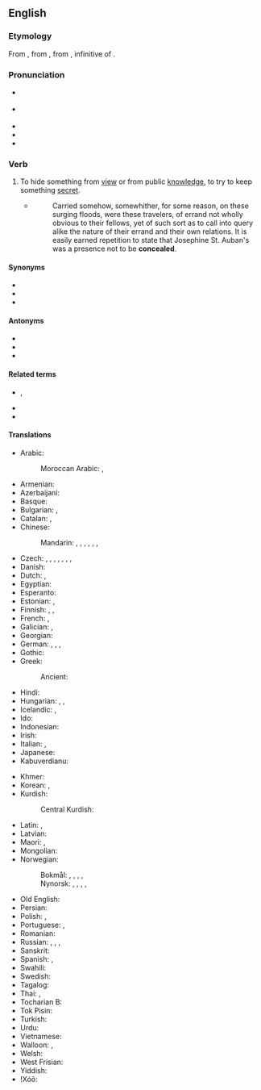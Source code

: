 ==English==

===Etymology===
{{root|en|ine-pro|*ḱel- (cover)}}
From {{inh|en|enm|concelen}}, from {{der|en|fro|conceler|t=hide, disguise}}, from {{der|en|la|concelāre}}, infinitive of {{m|la|concelō|t=carefully disguise}}.

===Pronunciation===
* {{a|RP}} {{IPA|en|/kənˈsiːl/}}
* {{a|GA}} {{IPA|en|/kənˈsil/}}
* {{audio|en|en-us-conceal.ogg|Audio (GA)}}
* {{rhymes|en|iːl}}
* {{hyph|en|con|ceal}}

===Verb===
{{en-verb}}

# {{lb|en|transitive}} To hide something from [[view]] or from public [[knowledge]], to try to keep something [[secret]].
#: {{ux|en|He tried to '''conceal''' the truth about his [[health]].}}
#* {{RQ:Hough Purchase Price|chapter=II}}
#*: Carried somehow, somewhither, for some reason, on these surging floods, were these travelers, of errand not wholly obvious to their fellows, yet of such sort as to call into query alike the nature of their errand and their own relations. It is easily earned repetition to state that Josephine St. Auban's was a presence not to be '''concealed'''.

====Synonyms====
* {{l|en|hide}}
* {{l|en|obfuscate}}
* {{l|en|secrete}}

====Antonyms====
* {{l|en|reveal}}
* {{l|en|uncover}}
* {{l|en|admit}}

====Related terms====
* {{l|en|concealing}}, {{l|en|concealed}}
* {{l|en|concealer}}
* {{l|en|concealment}}

====Translations====
{{trans-top|to hide something}}
* Arabic: {{t|ar|أَخْفَى}}
*: Moroccan Arabic: {{t|ary|خبا|tr=ḵabba}}, {{t|ary|درق|tr=darraq}}
* Armenian: {{t-needed|hy}}
* Azerbaijani: {{t|az|danmaq}}
* Basque: {{t-needed|eu}}
* Bulgarian: {{t+|bg|крия}}, {{t+|bg|скривам}}
* Catalan: {{t+|ca|amagar}}, {{t+|ca|ocultar}}
* Chinese:
*: Mandarin: {{t+|cmn|隱瞞|sc=Hani}}, {{t+|cmn|隐瞒|tr=yǐnmán|sc=Hani}}, {{t+|cmn|隱藏|sc=Hani}}, {{t+|cmn|隐藏|tr=yǐncáng|sc=Hani}}, {{t+|cmn|藏|tr=cáng|sc=Hani}}, {{t+|cmn|掩蓋|sc=Hani}}, {{t+|cmn|掩盖|tr=yǎngài|sc=Hani}}
* Czech: {{t+|cs|skrýt|pf}}, {{t+|cs|skrývat|impf}}, {{t+|cs|ukrýt|pf}}, {{t|cs|ukrývat|impf}}, {{t+|cs|schovat|pf}}, {{t+|cs|schovávat|impf}}, {{t+|cs|zakrýt|pf}}, {{t+|cs|zakrývat|impf}}
* Danish: {{t+|da|skjule}}
* Dutch: {{t+|nl|verbergen}}, {{t+|nl|verstoppen}}
* Egyptian: {{t-egy|jmn|h=i-mn:n-A4}}
* Esperanto: {{t-needed|eo}}
* Estonian: {{t|et|varjama}}, {{t|et|peitma}}
* Finnish: {{t+|fi|kätkeä}}, {{t+|fi|salata}}, {{t+|fi|peittää}}
* French: {{t+|fr|dissimuler}}, {{t+|fr|cacher}}
* Galician: {{t+|gl|esconder}}, {{t+|gl|agochar}}
* Georgian: {{t-needed|ka}}
* German: {{t+|de|verbergen}}, {{t+|de|verheimlichen}}, {{t+|de|verschleiern}}, {{t+|de|verschweigen}}
* Gothic: {{t|got|𐍆𐌹𐌻𐌷𐌰𐌽}}
* Greek: {{t+|el|αποκρύπτω}}
*: Ancient: {{t|grc|κρύπτω}}
* Hindi: {{t+|hi|छिपाना}}
* Hungarian: {{t+|hu|titkol}}, {{t+|hu|eltitkol}}, {{t+|hu|elrejt}}
* Icelandic: {{t+|is|fela}}, {{t+|is|hylja}}
* Ido: {{t+|io|celar}}
* Indonesian: {{t+|id|menyembunyikan}}
* Irish: {{t|ga|ceil}}
* Italian: {{t+|it|nascondere}}, {{t+|it|celare}}
* Japanese: {{t+|ja|隠す|tr=かくす, kakusu|sc=Jpan}}
* Kabuverdianu: {{t|kea|bafa}}
{{trans-mid}}
* Khmer: {{t-needed|km}}
* Korean: {{t+|ko|숨기다}}, {{t+|ko|감추다}}
* Kurdish:
*: Central Kurdish: {{t+|ckb|شاردنەوە}}
* Latin: {{t|la|cēlō}}, {{t|la|occulō}}
* Latvian: {{t+|lv|slēpt}}
* Maori: {{t|mi|whakangaro}}, {{t|mi|tauhuna}}
* Mongolian: {{t+|mn|нуух}}
* Norwegian:
*: Bokmål: {{t+|nb|gjemme}}, {{t+|nb|skjule}}, {{t|nb|fortie}}, {{t|nb|dekke over}}, {{t+|nb|stikke under stol}}
*: Nynorsk: {{t|nn|gøyme}}, {{t|nn|skjule}}, {{t|nn|forteie}}, {{t|nn|dekkje over}}, {{t|nn|stikke under stol}}
* Old English: {{t|ang|mīþan}}
* Persian: {{t+|fa|پنهان کردن|tr=panhân kardan|sc=fa-Arab}}
* Polish: {{t+|pl|ukrywać}}, {{t+|pl|chować}}
* Portuguese: {{t+|pt|esconder}}, {{t+|pt|omitir}}
* Romanian: {{t+|ro|ascunde}}
* Russian: {{t+|ru|скрыва́ть|impf}}, {{t+|ru|скры́ть|pf}}, {{t+|ru|пря́тать|impf}}, {{t+|ru|спря́тать|pf}}
* Sanskrit: {{t|sa|गूहति}}
* Spanish: {{t+|es|esconder}}, {{t+|es|ocultar}}
* Swahili: {{t|sw|ficha|alt=kuficha}}
* Swedish: {{t+|sv|dölja}}
* Tagalog: {{t|tl|itago}}
* Thai: {{t+|th|ปิดบัง|tr=bpìt bang}}, {{t+|th|ปกปิด|tr=bpòk bpìt}}
* Tocharian B: {{q|causative voice}} {{t|txb|tuk-}}
* Tok Pisin: {{t|tpi|karamapim}}
* Turkish: {{t+|tr|gizlemek}}
* Urdu: {{t|ur|چھپانا|tr=chipānā|sc=ur-Arab}}
* Vietnamese: {{t+|vi|giấu}}
* Walloon: {{t+|wa|muchî}}, {{t+|wa|muchyî}}
* Welsh: {{t+|cy|celu}}
* West Frisian: {{t|fy|ferbergje}}
* Yiddish: {{t|yi|אױסבאַהאַלטן‎}}
* ǃXóõ: {{t|nmn|!n̥áʻa}}
{{trans-bottom}}